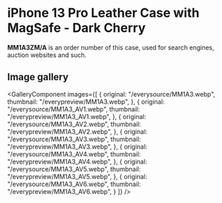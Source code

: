 
# iPhone 13 Pro Leather Case with MagSafe - Dark Cherry

<Callout type='info' emoji='👉🏻'>**MM1A3ZM/A** is an order number of this case, used for search engines, auction websites and such.</Callout>

## Image gallery

<GalleryComponent
    images={[
      {
        original: "/everysource/MM1A3.webp",
        thumbnail: "/everypreview/MM1A3.webp",
      },
      {
        original: "/everysource/MM1A3_AV1.webp",
        thumbnail: "/everypreview/MM1A3_AV1.webp",
      },
      {
        original: "/everysource/MM1A3_AV2.webp",
        thumbnail: "/everypreview/MM1A3_AV2.webp",
      },
      {
        original: "/everysource/MM1A3_AV3.webp",
        thumbnail: "/everypreview/MM1A3_AV3.webp",
      },
      {
        original: "/everysource/MM1A3_AV4.webp",
        thumbnail: "/everypreview/MM1A3_AV4.webp",
      },
      {
        original: "/everysource/MM1A3_AV5.webp",
        thumbnail: "/everypreview/MM1A3_AV5.webp",
      },
      {
        original: "/everysource/MM1A3_AV6.webp",
        thumbnail: "/everypreview/MM1A3_AV6.webp",
      }
    ]}
  />
